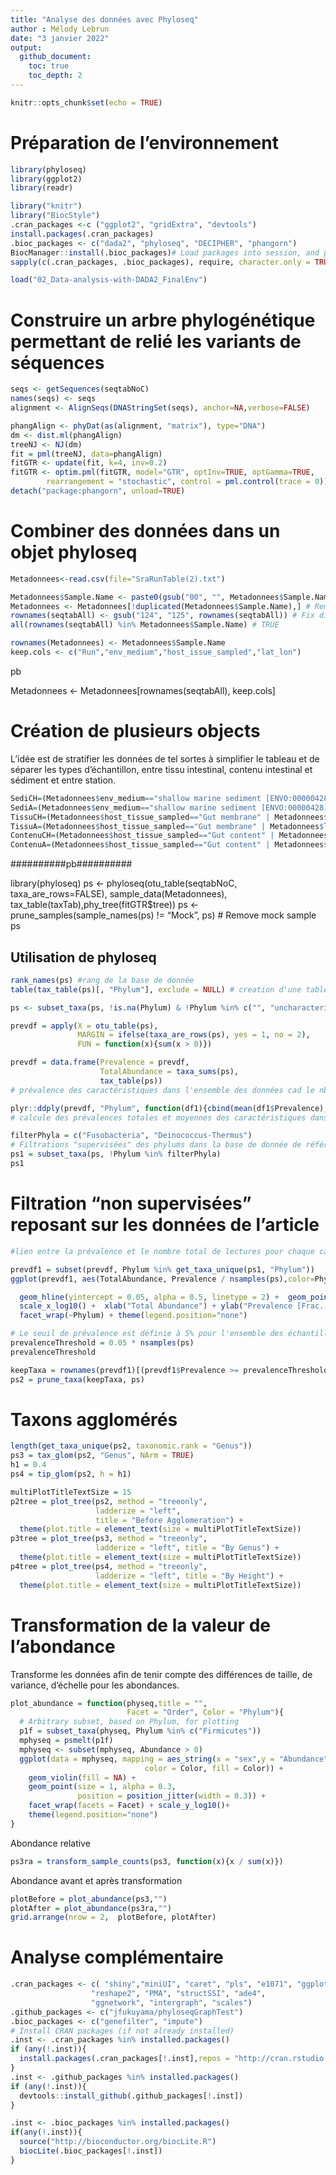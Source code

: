 ```yaml
---
title: "Analyse des données avec Phyloseq"
author : Mélody Lebrun
date: "3 janvier 2022"
output: 
  github_document:
    toc: true
    toc_depth: 2
---
```


```r
knitr::opts_chunk$set(echo = TRUE)
```

# Préparation de l'environnement

```r
library(phyloseq)
library(ggplot2)
library(readr)
```

```r
library("knitr")
library("BiocStyle")
.cran_packages <-c ("ggplot2", "gridExtra", "devtools")
install.packages(.cran_packages) 
.bioc_packages <- c("dada2", "phyloseq", "DECIPHER", "phangorn")
BiocManager::install(.bioc_packages)# Load packages into session, and print package version
sapply(c(.cran_packages, .bioc_packages), require, character.only = TRUE)
```

```r
load("02_Data-analysis-with-DADA2_FinalEnv")
```

# Construire un arbre phylogénétique permettant de relié les variants de séquences

```r
seqs <- getSequences(seqtabNoC)
names(seqs) <- seqs 
alignment <- AlignSeqs(DNAStringSet(seqs), anchor=NA,verbose=FALSE)
```

```r
phangAlign <- phyDat(as(alignment, "matrix"), type="DNA")
dm <- dist.ml(phangAlign)
treeNJ <- NJ(dm)
fit = pml(treeNJ, data=phangAlign)
fitGTR <- update(fit, k=4, inv=0.2)
fitGTR <- optim.pml(fitGTR, model="GTR", optInv=TRUE, optGamma=TRUE,
        rearrangement = "stochastic", control = pml.control(trace = 0))
detach("package:phangorn", unload=TRUE)
```

# Combiner des données dans un objet phyloseq

```r
Metadonnees<-read.csv(file="SraRunTable(2).txt")
```

```r
Metadonnees$Sample.Name <- paste0(gsub("00", "", Metadonnees$Sample.Name), "D")
Metadonnees <- Metadonnees[!duplicated(Metadonnees$Sample.Name),] # Remove dupicate entries for reverse reads
rownames(seqtabAll) <- gsub("124", "125", rownames(seqtabAll)) # Fix discrepancy
all(rownames(seqtabAll) %in% Metadonnees$Sample.Name) # TRUE
```

```r
rownames(Metadonnees) <- Metadonnees$Sample.Name
keep.cols <- c("Run","env_medium","host_issue_sampled","lat_lon") 
```

######## pb #########


Metadonnees <- Metadonnees[rownames(seqtabAll), keep.cols]


# Création de plusieurs objects 
L'idée est de stratifier les données de tel sortes à simplifier le tableau et de séparer les types d'échantillon, entre tissu intestinal, contenu intestinal et sédiment et entre station. 

```r

SediCH=(Metadonnees$env_medium=="shallow marine sediment [ENVO:00000428]" | Metadonnees$lat_lon=="62.21879 S 58.95786 W")
SediA=(Metadonnees$env_medium=="shallow marine sediment [ENVO:00000428]" | Metadonnees$lat_lon=="62.209556 S 58.92900 W")
TissuCH=(Metadonnees$host_tissue_sampled=="Gut membrane" | Metadonnees$lat_lon=="62.21879 S 58.95786 W")
TissuA=(Metadonnees$host_tissue_sampled=="Gut membrane" | Metadonnees$lat_lon=="62.209556 S 58.92900 W")
ContenuCH=(Metadonnees$host_tissue_sampled=="Gut content" | Metadonnees$lat_lon=="62.21879 S 58.95786 W")
ContenuA=(Metadonnees$host_tissue_sampled=="Gut content" | Metadonnees$lat_lon=="62.209556 S 58.92900 W")
```

##########pb##########

library(phyloseq)
ps <- phyloseq(otu_table(seqtabNoC, taxa_are_rows=FALSE), 
               sample_data(Metadonnees), 
               tax_table(taxTab),phy_tree(fitGTR$tree))
ps <- prune_samples(sample_names(ps) != "Mock", ps) # Remove mock sample
ps


## Utilisation de phyloseq

```r
rank_names(ps) #rang de la base de donnée
table(tax_table(ps)[, "Phylum"], exclude = NULL) # creation d'une table montrant les phylums avec une caractéristique observée
```

```r
ps <- subset_taxa(ps, !is.na(Phylum) & !Phylum %in% c("", "uncharacterized")) # supression des phylums non caractérisés
```

```r
prevdf = apply(X = otu_table(ps),
               MARGIN = ifelse(taxa_are_rows(ps), yes = 1, no = 2),
               FUN = function(x){sum(x > 0)})

prevdf = data.frame(Prevalence = prevdf,
                    TotalAbundance = taxa_sums(ps),
                    tax_table(ps))
# prévalence des caractéristiques dans l'ensemble des données cad le nb de fois que le taxon apparait dans l'échantillon
```

```r
plyr::ddply(prevdf, "Phylum", function(df1){cbind(mean(df1$Prevalence),sum(df1$Prevalence))})
# calcule des prévalences totales et moyennes des caractéristiques dans chaque embranchement
```

```r
filterPhyla = c("Fusobacteria", "Deinococcus-Thermus")
# Filtrations "supervisées" des phylums dans la base de donnée de référence taxonomique
ps1 = subset_taxa(ps, !Phylum %in% filterPhyla)
ps1
```

# Filtration "non supervisées" reposant sur les données de l'article
```r
#lien entre la prévalence et le nombre total de lectures pour chaque caractéristique.

prevdf1 = subset(prevdf, Phylum %in% get_taxa_unique(ps1, "Phylum"))
ggplot(prevdf1, aes(TotalAbundance, Prevalence / nsamples(ps),color=Phylum)) +

  geom_hline(yintercept = 0.05, alpha = 0.5, linetype = 2) +  geom_point(size = 2, alpha = 0.7) +
  scale_x_log10() +  xlab("Total Abundance") + ylab("Prevalence [Frac. Samples]") +
  facet_wrap(~Phylum) + theme(legend.position="none")
```
 
```r
# Le seuil de prévalence est définie à 5% pour l'ensemble des échantillons
prevalenceThreshold = 0.05 * nsamples(ps)
prevalenceThreshold
```

```r
keepTaxa = rownames(prevdf1)[(prevdf1$Prevalence >= prevalenceThreshold)]
ps2 = prune_taxa(keepTaxa, ps)
```

# Taxons agglomérés 

```r
length(get_taxa_unique(ps2, taxonomic.rank = "Genus"))
ps3 = tax_glom(ps2, "Genus", NArm = TRUE)
h1 = 0.4
ps4 = tip_glom(ps2, h = h1)
```

```r
multiPlotTitleTextSize = 15
p2tree = plot_tree(ps2, method = "treeonly",
                   ladderize = "left",
                   title = "Before Agglomeration") +
  theme(plot.title = element_text(size = multiPlotTitleTextSize))
p3tree = plot_tree(ps3, method = "treeonly",
                   ladderize = "left", title = "By Genus") +
  theme(plot.title = element_text(size = multiPlotTitleTextSize))
p4tree = plot_tree(ps4, method = "treeonly",
                   ladderize = "left", title = "By Height") +
  theme(plot.title = element_text(size = multiPlotTitleTextSize))
```

# Transformation de la valeur de l'abondance 
Transforme les données afin de tenir compte des différences de taille, de variance, d'échelle pour les abondances.

```r
plot_abundance = function(physeq,title = "",
                          Facet = "Order", Color = "Phylum"){
  # Arbitrary subset, based on Phylum, for plotting
  p1f = subset_taxa(physeq, Phylum %in% c("Firmicutes"))
  mphyseq = psmelt(p1f)
  mphyseq <- subset(mphyseq, Abundance > 0)
  ggplot(data = mphyseq, mapping = aes_string(x = "sex",y = "Abundance",
                              color = Color, fill = Color)) +
    geom_violin(fill = NA) +
    geom_point(size = 1, alpha = 0.3,
               position = position_jitter(width = 0.3)) +
    facet_wrap(facets = Facet) + scale_y_log10()+
    theme(legend.position="none")
}
```

Abondance relative 
```r
ps3ra = transform_sample_counts(ps3, function(x){x / sum(x)})
```

Abondance avant et après transformation 
```r
plotBefore = plot_abundance(ps3,"")
plotAfter = plot_abundance(ps3ra,"")
grid.arrange(nrow = 2,  plotBefore, plotAfter)
```

# Analyse complémentaire 

```r
.cran_packages <- c( "shiny","miniUI", "caret", "pls", "e1071", "ggplot2", "randomForest", "dplyr", "ggrepel", "nlme", "devtools",
                  "reshape2", "PMA", "structSSI", "ade4",
                  "ggnetwork", "intergraph", "scales")
.github_packages <- c("jfukuyama/phyloseqGraphTest")
.bioc_packages <- c("genefilter", "impute")
# Install CRAN packages (if not already installed)
.inst <- .cran_packages %in% installed.packages()
if (any(!.inst)){
  install.packages(.cran_packages[!.inst],repos = "http://cran.rstudio.com/")
}
.inst <- .github_packages %in% installed.packages()
if (any(!.inst)){
  devtools::install_github(.github_packages[!.inst])
}

.inst <- .bioc_packages %in% installed.packages()
if(any(!.inst)){
  source("http://bioconductor.org/biocLite.R")
  biocLite(.bioc_packages[!.inst])
}
```


